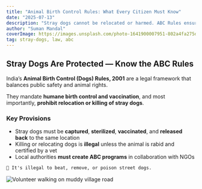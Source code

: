 ```yaml
---
title: "Animal Birth Control Rules: What Every Citizen Must Know"
date: "2025-07-13"
description: "Stray dogs cannot be relocated or harmed. ABC Rules ensure humane control through sterilization and vaccination."
author: "Suman Mandal"
coverImage: https://images.unsplash.com/photo-1641900007951-802a4fa275dd?q=80&w=1470&auto=format&fit=crop&ixlib=rb-4.1.0&ixid=M3wxMjA3fDB8MHxwaG90by1wYWdlfHx8fGVufDB8fHx8fA%3D%3D
tag: stray-dogs, law, abc
---
```


## Stray Dogs Are Protected — Know the ABC Rules

India’s **Animal Birth Control (Dogs) Rules, 2001** are a legal framework that balances public safety and animal rights.

They mandate **humane birth control and vaccination**, and most importantly, **prohibit relocation or killing of stray dogs**.

### Key Provisions

- Stray dogs must be **captured**, **sterilized**, **vaccinated**, and **released back** to the same location  
- Killing or relocating dogs is **illegal** unless the animal is rabid and certified by a vet  
- Local authorities **must create ABC programs** in collaboration with NGOs

```md
📌 It's illegal to beat, remove, or poison street dogs.


```
![Volunteer walking on muddy village road](https://images.unsplash.com/photo-1672681373258-ea0d8fd418ae?q=80&w=1470&auto=format&fit=crop&ixlib=rb-4.1.0&ixid=M3wxMjA3fDB8MHxwaG90by1wYWdlfHx8fGVufDB8fHx8fA%3D%3D)


